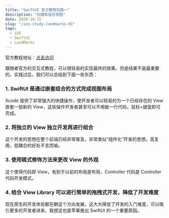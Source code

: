 ```yaml
---
title: "SwiftUI 官方教程实践一"
description: "创建和组合视图"
date: 2020-10-15
slug: "/ios-study-landmarks-01"
tags:
  - iOS
  - SwiftUI
  - LandMarks
---
```


官方教程地址：[点击访问](https://developer.apple.com/tutorials/swiftui/creating-and-combining-views)

跟随者官方的交互式教程，可以很轻易的实现最终的效果。但是结果不是最重要的，实践过后，我们可以总结到下面一些东西：

### 1. SwiftUI 是通过嵌套组合的方式完成视图布局

Xcode 提供了非常强大的快捷操作，使开发者可以轻易的为一个已经存在的 View 嵌套一层新的 View，这些操作开发者甚至可以不用敲一行代码，鼠标+键盘即可完成。

### 2. 将独立的 View 独立开发再进行组合

这个开发的思想在整个前端已经非常普及，非常类似“组件化”开发的思想。高复用，低耦合的好处不言而喻。

### 3. 使用链式修饰方法来更改 View 的外观

这个使得代码即 View，有别于以前的布局是布局，Controller 代码是 Controller 代码开发模式。

### 4. 结合 View Library 可以进行简单的拖拽式开发，降低了开发难度

现在原生的开发体验都在朝这个方向发展，这大大降低了开发的入门难度，可以吸引更多的开发者进来，我想这也是苹果推出 SwiftUI 的一个重要原因。
